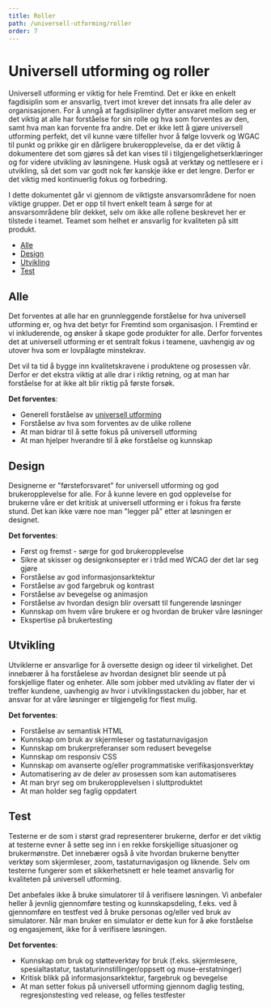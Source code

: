 ```yaml
---
title: Roller
path: /universell-utforming/roller
order: 7
---
```


# Universell utforming og roller

Universell utforming er viktig for hele Fremtind. Det er ikke en enkelt fagdisiplin som er ansvarlig, tvert imot krever det innsats fra alle deler av organisasjonen. For å unngå at fagdisipliner dytter ansvaret mellom seg er det viktig at alle har forståelse for sin rolle og hva som forventes av den, samt hva man kan forvente fra andre. Det er ikke lett å gjøre universell utforming perfekt, det vil kunne være tilfeller hvor å følge lovverk og WGAC til punkt og prikke gir en dårligere brukeropplevelse, da er det viktig å dokumentere det som gjøres så det kan vises til i tilgjengelighetserklæringer og for videre utvikling av løsningene. Husk også at verktøy og nettlesere er i utvikling, så det som var godt nok før kanskje ikke er det lengre. Derfor er det viktig med kontinuerlig fokus og forbedring.

I dette dokumentet går vi gjennom de viktigste ansvarsområdene for noen viktige grupper. Det er opp til hvert enkelt team å sørge for at ansvarsområdene blir dekket, selv om ikke alle rollene beskrevet her er tilstede i teamet. Teamet som helhet er ansvarlig for kvaliteten på sitt produkt.

-   [Alle](#alle)
-   [Design](#design)
-   [Utvikling](#utvikling)
-   [Test](#test)

<!--
-   [Produkt](#produkt)
-   [Support](#support)
-->

## Alle

Det forventes at alle har en grunnleggende forståelse for hva universell utforming er, og hva det betyr for Fremtind som organisasjon. I Fremtind er vi inkluderende, og ønsker å skape gode produkter for alle. Derfor forventes det at universell utforming er et sentralt fokus i teamene, uavhengig av og utover hva som er lovpålagte minstekrav.

Det vil ta tid å bygge inn kvalitetskravene i produktene og prosessen vår. Derfor er det ekstra viktig at alle drar i riktig retning, og at man har forståelse for at ikke alt blir riktig på første forsøk.

**Det forventes**:

-   Generell forståelse av [universell utforming](/universell-utforming)
-   Forståelse av hva som forventes av de ulike rollene
-   At man bidrar til å sette fokus på universell utforming
-   At man hjelper hverandre til å øke forståelse og kunnskap

## Design

Designerne er "førsteforsvaret" for universell utforming og god brukeropplevelse for alle. For å kunne levere en god opplevelse for brukerne våre er det kritisk at universell utforming er i fokus fra første stund. Det kan ikke være noe man "legger på" etter at løsningen er designet.

**Det forventes**:

-   Først og fremst - sørge for god brukeropplevelse
-   Sikre at skisser og designkonsepter er i tråd med WCAG der det lar seg gjøre
-   Forståelse av god informasjonsarktektur
-   Forståelse av god fargebruk og kontrast
-   Forståelse av bevegelse og animasjon
-   Forståelse av hvordan design blir oversatt til fungerende løsninger
-   Kunnskap om hvem våre brukere er og hvordan de bruker våre løsninger
-   Ekspertise på brukertesting

## Utvikling

Utviklerne er ansvarlige for å oversette design og ideer til virkelighet. Det innebærer å ha forståelese av hvordan designet blir seende ut på forskjellige flater og enheter. Alle som jobber med utvikling av flater der vi treffer kundene, uavhengig av hvor i utviklingsstacken du jobber, har et ansvar for at våre løsninger er tilgjengelig for flest mulig.

**Det forventes**:

-   Forståelse av semantisk HTML
-   Kunnskap om bruk av skjermleser og tastaturnavigasjon
-   Kunnskap om brukerpreferanser som redusert bevegelse
-   Kunnskap om responsiv CSS
-   Kunnskap om avanserte og/eller programmatiske verifikasjonsverktøy
-   Automatisering av de deler av prosessen som kan automatiseres
-   At man bryr seg om brukeropplevelsen i sluttproduktet
-   At man holder seg faglig oppdatert

## Test

Testerne er de som i størst grad representerer brukerne, derfor er det viktig at testerne evner å sette seg inn i en rekke forskjellige situasjoner og brukermønstre. Det innebærer også å vite hvordan brukerne benytter verktøy som skjermleser, zoom, tastaturnavigasjon og liknende. Selv om testerne fungerer som et sikkerhetsnett er hele teamet ansvarlig for kvaliteten på universell utforming.

Det anbefales ikke å bruke simulatorer til å verifisere løsningen. Vi anbefaler heller å jevnlig gjennomføre testing og kunnskapsdeling, f.eks. ved å gjennomføre en testfest ved å bruke personas og/eller ved bruk av simulatorer. Når man bruker en simulator er dette kun for å øke forståelse og engasjement, ikke for å verifisere løsningen.

**Det forventes**:

-   Kunnskap om bruk og støtteverktøy for bruk (f.eks. skjermlesere, spesialtastatur, tastaturinnstillinger/oppsett og muse-erstatninger)
-   Kritisk blikk på informasjonsarktektur, fargebruk og bevegelse
-   At man setter fokus på universell utforming gjennom daglig testing, regresjonstesting ved release, og felles testfester

<!--
Denne seksjonen er kommentert ut og vil ikke syntes i portalen, da den trenger forankring før vi ønsker å slippe dette ut i produksjon

## Produkt

Som leder for et team eller produkt står man ansvarlig for produktet som leveres. Det innebærer at man må ha et forhold til universell utforming i sitt produkt og i sitt team.

**Det forventes**:

-   Forståelse for tiden det tar å levere forventet kvalitet
-   Kunnskap om hvem våre brukere er og hvordan de bruker våre løsninger
-   Kunnskap om hvilke tiltak som gjøres for å sikre kvalitetskravene på design, utvikling og test
-   At man følger opp kvalitetskrav for universell utforming på samme måte som feks krav til sikkerhet, performance og brukertilfredshet

## Support

De som jobber med support må kunne støtte både våre brukere og teamene. Siden support sitter mye nærmere den faktiske brukeropplsvelsen enn utviklingsteamene, kan de fange opp viktige problemområder som teamene ikke er klare over.

**Det forventes**:

-   At man fanger opp og melder fra om problemområder i bruk av produktene våre
-   Overordnet forstålse av arbeidet som gjøres rundt universell utforming
-   At man veileder kundene i hvor man kan finne informasjon om arbeidet vårt med universell utforming

-->
